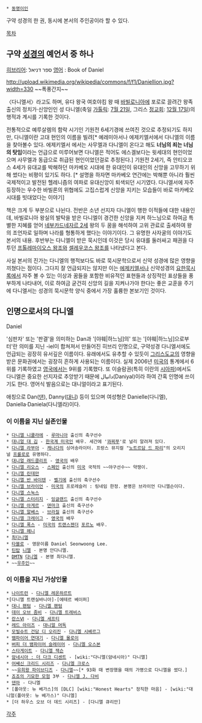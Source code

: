  * [[동명이인]]

구약 성경의 한 권, 동시에 본서의 주인공이라 할 수 있다.

[[목차]]
== 구약 [[성경]]의 예언서 중 하나 ==
[[히브리어]]: ספר דניאל
[[영어]] : Book of Daniel

http://upload.wikimedia.org/wikipedia/commons/f/f1/Daniellion.jpg?width=330
~~폭풍간지~~

〈다니엘서〉라고도 하며, 유다 왕국 여호야킴 왕 때 [[바빌로니아]]에 포로로 끌려간 왕족 출신의 정치가·신앙인인 성 다니엘(축일 [[가톨릭]]: [[7월 21일]], 그리스 [[정교회]]: [[12월 17일]])의 행적과 계시를 기록한 것이다.

전통적으로 예루살렘의 함락 시기인 기원전 6세기경에 쓰여진 것으로 추정되기도 하지만, 다니엘이란 고대 현인의 이름을 빌려[* 예레미아서나 에제키엘서에서 다니엘의 이름을 찾아볼수 있다. 에제키엘서 에서는 사무엘과 다니엘이 온다고 해도 '''너님의 죄는 너님의 탓임'''이라는 언급으로 미루어보면 다니엘은 적어도 에스겔보다는 윗세대의 현인이었으며 사무엘과 동급으로 취급된 현인이었던걸로 추정된다.] 기원전 2세기, 즉 안티오코스 4세가 유대교를 박해하던 마카베오 시대에 한 유대인이 유대인의 신앙을 고무하기 위해 썼다는 비평이 있기도 하다. [* 설명을 하자면 마카베오 연간에는 박해뿐 아니라 훨씬 국제적이고 발전된 헬레니즘의 여파로 유대신앙이 퇴색되던 시기였다. 다니엘서에 자주 등장하는 우수한 바빌론의 위협에도 고집스럽게 신앙을 지키는 모습들이 바로 마카베오 시대를 빗대었다는 이야기]

책은 크게 두 부분으로 나뉜다. 전반은 소년 선지자 다니엘이 행한 이적들에 대한 내용인데, 바빌로니아 왕실의 발탁을 받은 다니엘이 경건한 신앙을 지켜 하느님으로 하여금 특별한 지혜를 얻어 [[네부카드네자르 2세]] 왕의 두 꿈을 해석하여 고위 관료로 출세하여 왕의 조언자로 일하며 나라를 형통하게 했다는 이야기이다. 그 유명한 사자굴의 이야기도 본서의 내용. 후반부는 다니엘이 받은 묵시인데 이것은 당시 유대를 둘러싸고 패권을 다투던 [[프톨레마이오스 왕조]]와 [[셀레우코스 왕조]]를 나타냈다고 본다.

사실 본서의 진가는 다니엘의 행적보다도 바로 묵시문학으로서 신약 성경에 많은 영향을 끼쳤다는 점이다. 그다지 잘 언급되지는 않지만 이는 [[에제키엘]]서나 신약성경의 [[요한묵시록]]에서 자주 볼 수 있는 이상과 꿈들을 포함한 비유적인 표현들과 상징적인 표상들을 풍부하게 나타내어, 이로 하여금 굳건히 신앙의 길을 지켜나가야 한다는 좋은 교훈을 주기에 다니엘서는 성경의 묵시문학 양식 중에서 가장 훌륭한 본보기인 것이다.

== 인명으로서의 다니엘 ==
Daniel

'심판자' 또는 '판결'을 의미하는 Dan과 '[야훼|하느님]의' 또는 '[야훼|하느님]으로부터'란 의미를 지닌 -iel이 합쳐져서 만들어진 히브리 인명으로, 구약성경 다니엘서에도 언급되는 굉장히 유서깊은 이름이다. 유래에서도 유추할 수 있듯이 [[그리스도교]]의 영향을 받은 문화권에서는 굉장히 흔하게 사용되는 이름이다. 실제 2006년 [[미국]]의 통계에서 6위를 기록하였고 [[영국]]에서는 9위를 기록했다. 또 이슬람권(특히 이란의 [[시아파]])에서도 다니엘은 중요한 선지자로 추앙받기 때문에 دانيال(Daniyal)이라 하여 간혹 인명에 쓰이기도 한다. 영어식 발음으로는 대니얼이라고 표기된다.

애칭으로 Dan([[댄]]), Danny([[대니]]) 등이 있으며 여성형은 Danielle(다니엘), Daniella·Daniela(다니엘라)이다.

=== 이 이름을 지닌 실존인물 ===
 * [[다니엘 니쿨라에]] - [[루마니아]] 출신의 축구선수
 * [[대니얼 대 김]] - [[한국계 미국인]] 배우. 세간에 '[[꽈찌쭈]]'로 널리 알려져 있다.
 * [[다니엘 라부아]] - [[캐나다]]의 싱어송라이터. 프랑스 뮤지컬 "[[노트르담 드 파리]]"의 오리지널 [[프롤로]]로 유명하다.
 * [[대니얼 래드클리프]] - [[영국]]의 배우
 * [[다니엘 리오스]] - [[스페인]] 출신의 [[미국]] 국적의 ~~야구선수~~ 약쟁이.
 * [[다니엘 린데만]]
 * [[다니엘 반 바이텐]] - [[벨기에]] 출신의 축구선수
 * [[다니엘 브라이언]] - [[미국]]의 프로레슬러 : 링네임 한정. 본명은 브라이언 다니엘슨이다.
 * [[다니엘 스눅스]]
 * [[다니엘 스터리지]] - [[잉글랜드]] 출신의 축구선수
 * [[다니엘 아게르]] - [[덴마크]] 출신의 축구선수
 * [[다니엘 알베스]] - [[브라질]] 출신의 축구선수
 * [[다니엘 크레이그]] - [[영국]]의 배우
 * [[다니엘 폭스]] - [[미국]]의 [[트랜스젠더]] [[포르노]] 배우.
 * [[다니엘 헤니]]
 * [[최다니엘]]
 * [[타블로]] - 영문이름 Daniel Seonwoong Lee.
 * [[틴탑]] [[니엘]] - 본명 안다니엘.
 * [[DMTN]] [[다니엘]] - 본명 최다니엘.
 * ~~[[우주인]]~~

=== 이 이름을 지닌 가상인물 ===
 * [[나이트런]] - [[다니엘 레온하르트]]
 *[다니엘 트랜실바니아]-[에테르 베이퍼]
 * [[대니 팬텀]] - [[다니엘 팬텀]]
 * [[데이 오브 좀비]] - [[다니엘 트레비스]]
 * [[란스Ⅵ]] - [[다니엘 세프티]]
 * [[레드 아이즈]] - [[대니얼 머독]]
 * [[모빌슈트 건담 디 오리진]] - [[다니엘 시베르그]]
 * [[뱀파이어 연대기]] - [[다니엘 몰로이]]
 * [[버피 더 뱀파이어 슬레이어]] - [[다니엘 오스본]]
 * [[스타게이트]] - [[다니엘 잭슨]]
 * [[암네시아 : 더 다크 디센트]] - [wiki:"다니엘(암네시아)" 다니엘]
 * [[어쌔신 크리드 시리즈]] - [[다니엘 크로스]]
 * ~~[[유희왕 파이브디즈]] - [[후도 유세이|다니엘]]~~[* 93화 때 변장했을 때의 가명으로 다니엘을 썼다.]
 * [[죠죠의 기묘한 모험]] 3부 - [[다니엘 J. 다비]]
 * [[덴마]] - 다니엘
 * [폴아웃: 뉴 베가스]의 [DLC] [wiki:"Honest Hearts" 정직한 마음] - [wiki:"대니얼(폴아웃: 뉴 베가스)" 다니엘]
 * [더 하우스 오브 더 데드 시리즈] - [다니엘 큐리안]
[[각주]]
